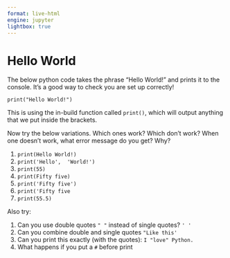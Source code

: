 ```yaml
---
format: live-html
engine: jupyter
lightbox: true
---
```


# Hello World

The below python code takes the phrase "Hello World!" and prints it to the console. It's a good way to check you are set up correctly! 

```pyodide
print("Hello World!")
```

This is using the in-build function called ```print()```, which will output anything that we put inside the brackets. 

Now try the below variations. Which ones work? Which don’t work? When one doesn’t work, what error message do you get? Why?

1.  ```print(Hello World!)```
2.  ```print('Hello',  'World!')```
3.  ```print(55)```
4.  ```print(Fifty five)```
5.  ```print('Fifty five')```
6.  ```print('Fifty five```
7.  ```print(55.5)```

Also try:

1.  Can you use double quotes ```" "``` instead of single quotes? ```' '```
2.  Can you combine double and single quotes ```"Like this'```
3.  Can you print this exactly (with the quotes): ```I "love" Python.```
4.  What happens if you put a ```#``` before print



